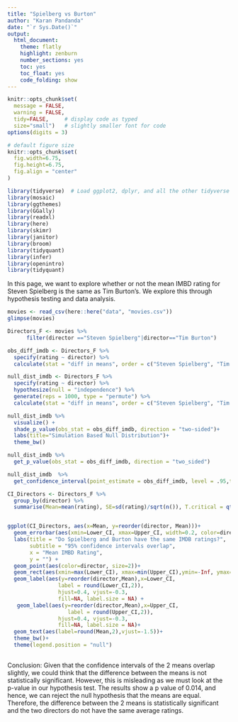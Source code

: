 ```yaml
---
title: "Spielberg vs Burton"
author: "Karan Pandanda"
date: "`r Sys.Date()`"
output:
  html_document:
    theme: flatly
    highlight: zenburn
    number_sections: yes
    toc: yes
    toc_float: yes
    code_folding: show
---
```



```r
knitr::opts_chunk$set(
  message = FALSE, 
  warning = FALSE, 
  tidy=FALSE,     # display code as typed
  size="small")   # slightly smaller font for code
options(digits = 3)

# default figure size
knitr::opts_chunk$set(
  fig.width=6.75, 
  fig.height=6.75,
  fig.align = "center"
)
```


```r
library(tidyverse)  # Load ggplot2, dplyr, and all the other tidyverse packages
library(mosaic)
library(ggthemes)
library(GGally)
library(readxl)
library(here)
library(skimr)
library(janitor)
library(broom)
library(tidyquant)
library(infer)
library(openintro)
library(tidyquant)
```

In this page, we want to explore whether or not the mean IMBD rating for Steven Spielberg is the same as Tim Burton's. We explore this through hypothesis testing and data analysis.


```r
movies <- read_csv(here::here("data", "movies.csv"))
glimpse(movies)

```

```r

Directors_F <- movies %>%
      filter(director =="Steven Spielberg"|director=="Tim Burton")

obs_diff_imdb <- Directors_F %>%
  specify(rating ~ director) %>%
  calculate(stat = "diff in means", order = c("Steven Spielberg", "Tim Burton"))

null_dist_imdb <- Directors_F %>%
  specify(rating ~ director) %>%
  hypothesize(null = "independence") %>%
  generate(reps = 1000, type = "permute") %>%
  calculate(stat = "diff in means", order = c("Steven Spielberg", "Tim Burton"))

null_dist_imdb %>% 
  visualize() +
  shade_p_value(obs_stat = obs_diff_imdb, direction = "two-sided")+
  labs(title="Simulation Based Null Distribution")+
  theme_bw()

```
```r

null_dist_imdb %>%
  get_p_value(obs_stat = obs_diff_imdb, direction = "two_sided")


```


```r

null_dist_imdb  %>%
  get_confidence_interval(point_estimate = obs_diff_imdb, level = .95,type = "se")

```

```r

CI_Directors <- Directors_F %>%
  group_by(director) %>%
  summarise(Mean=mean(rating), SE=sd(rating)/sqrt(n()), T.critical = qt(0.975,n()-1),Upper_CI = Mean+SE*T.critical, Lower_CI = Mean-SE*T.critical)


ggplot(CI_Directors, aes(x=Mean, y=reorder(director, Mean)))+
  geom_errorbar(aes(xmin=Lower_CI, xmax=Upper_CI, width=0.2, color=director, size=1.6))+
  labs(title = "Do Spielberg and Burton have the same IMDB ratings?",
       subtitle = "95% confidence intervals overlap",
       x = "Mean IMBD Rating",
       y = "") +
  geom_point(aes(color=director, size=2))+
  geom_rect(aes(xmin=max(Lower_CI), xmax=min(Upper_CI),ymin=-Inf, ymax=+Inf))+
  geom_label(aes(y=reorder(director,Mean),x=Lower_CI,
                label = round(Lower_CI,2)),
                hjust=0.4, vjust=-0.3,
                fill=NA, label.size = NA) +
   geom_label(aes(y=reorder(director,Mean),x=Upper_CI,
                   label = round(Upper_CI,2)),
                hjust=0.4, vjust=-0.3,
                fill=NA, label.size = NA)+
  geom_text(aes(label=round(Mean,2),vjust=-1.5))+
  theme_bw()+
  theme(legend.position = "null")
  

```

Conclusion: Given that the confidence intervals of the 2 means overlap slightly, we could think that the difference between the means is not statistically significant. However, this is misleading as we must look at the p-value in our hypothesis test. The results show a p value of 0.014, and hence, we can reject the null hypothesis that the means are equal. Therefore, the difference between the 2 means is statistically significant and the two directors do not have the same average ratings. 
